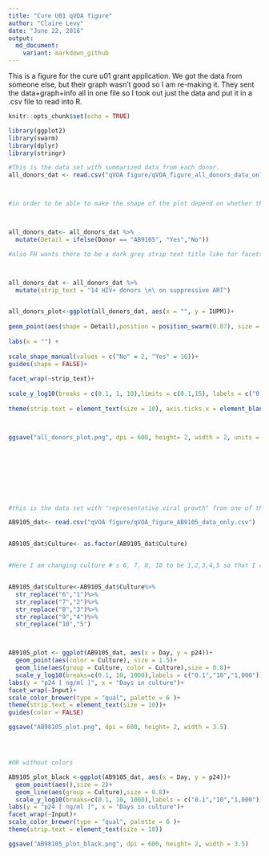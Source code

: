 ```yaml
---
title: "Cure U01 qVOA figure"
author: "Claire Levy"
date: "June 22, 2016"
output:
  md_document:
    variant: markdown_github
---
```


This is a figure for the cure u01 grant application. We got the data from someone else, but their graph wasn't good so I am re-making it. They sent the data+graph+info all in one file so I took out just the data and put it in a .csv file to read into R.

```r
knitr::opts_chunk$set(echo = TRUE)

library(ggplot2)
library(swarm)
library(dplyr)
library(stringr)

#This is the data set with summarized data from each donor.
all_donors_dat <- read.csv("qVOA figure/qVOA_figure_all_donors_data_only.csv")



#in order to be able to make the shape of the plot depend on whether the donor is AB9105 or some other donor, I'm adding a column to indicate that so I can refer to it in the ggplot2 call



all_donors_dat<- all_donors_dat %>%
  mutate(Detail = ifelse(Donor == "AB9105", "Yes","No"))

#also FH wants there to be a dark grey strip text title like for facetted plots. There isn't anything to facet on so I'll just make a column where all entries are the text I want in the strip and then facet on that to get the strip text



all_donors_dat <- all_donors_dat %>%
  mutate(strip_text = "14 HIV+ donors \n\ on suppressive ART")


all_donors_plot<-ggplot(all_donors_dat, aes(x = "", y = IUPM))+
  
geom_point(aes(shape = Detail),position = position_swarm(0.07), size = 1.5)+
  
labs(x = "") + 
  
scale_shape_manual(values = c("No" = 2, "Yes" = 16))+
guides(shape = FALSE)+
  
facet_wrap(~strip_text)+
  
scale_y_log10(breaks = c(0.1, 1, 10),limits = c(0.1,15), labels = c("0.1","1","10"))+
  
theme(strip.text = element_text(size = 10), axis.ticks.x = element_blank())



ggsave("all_donors_plot.png", dpi = 600, height= 2, width = 2, units = "in")









#this is the data set with "representative viral growth" from one of the donors: AB9105. "input" is # of CD4 cells, "p24" is ng/ml p24 from ELISA. if p24 = 0.01, it was below LOD.

AB9105_dat<- read.csv("qVOA figure/qVOA_figure_AB9105_data_only.csv")


AB9105_dat$Culture<- as.factor(AB9105_dat$Culture)


#Here I am changing culture #'s 6, 7, 8, 10 to be 1,2,3,4,5 so that I can have the same colors on each of the facets. They are different because the # of input CD4 cells is different, but all are from the same pt and I don't think we need to compare bwtwn cultures. Thus the legend is probably not necessary


AB9105_dat$Culture<-AB9105_dat$Culture%>%
  str_replace("6","1")%>%
  str_replace("7","2")%>%
  str_replace("8","3")%>%
  str_replace("9","4")%>%
  str_replace("10","5")



AB9105_plot <- ggplot(AB9105_dat, aes(x = Day, y = p24))+
  geom_point(aes(color = Culture), size = 1.5)+
  geom_line(aes(group = Culture, color = Culture),size = 0.8)+
  scale_y_log10(breaks=c(0.1, 10, 1000),labels = c("0.1","10","1,000"))+
labs(y = "p24 [ ng/ml ]", x = "Days in culture")+
facet_wrap(~Input)+
scale_color_brewer(type = "qual", palette = 6 )+
theme(strip.text = element_text(size = 10))+
guides(color = FALSE)

ggsave("AB98105_plot.png", dpi = 600, height= 2, width = 3.5)




#OR without colors

AB9105_plot_black <-ggplot(AB9105_dat, aes(x = Day, y = p24))+
  geom_point(aes(),size = 2)+
  geom_line(aes(group = Culture),size = 0.8)+
  scale_y_log10(breaks=c(0.1, 10, 1000),labels = c("0.1","10","1,000"))+
labs(y = "p24 [ ng/ml ]", x = "Days in culture")+
facet_wrap(~Input)+
scale_color_brewer(type = "qual", palette = 6 )+
theme(strip.text = element_text(size = 10))

ggsave("AB98105_plot_black.png", dpi = 600, height= 2, width = 3.5)

```



